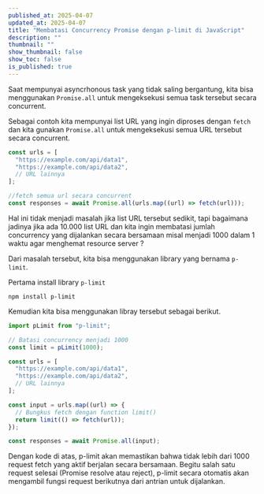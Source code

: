 ```yaml
---
published_at: 2025-04-07
updated_at: 2025-04-07
title: "Membatasi Concurrency Promise dengan p-limit di JavaScript"
description: ""
thumbnail: ""
show_thumbnail: false
show_toc: false
is_published: true
---
```


Saat mempunyai asyncrhonous task yang tidak saling bergantung, kita bisa menggunakan `Promise.all` untuk mengeksekusi semua task tersebut secara concurrent.

Sebagai contoh kita mempunyai list URL yang ingin diproses dengan `fetch` dan kita gunakan `Promise.all` untuk mengeksekusi semua URL tersebut secara concurrent.

```typescript
const urls = [
  "https://example.com/api/data1",
  "https://example.com/api/data2",
  // URL lainnya
];

//fetch semua url secara concurrent
const responses = await Promise.all(urls.map((url) => fetch(url)));
```

Hal ini tidak menjadi masalah jika list URL tersebut sedikit, tapi bagaimana jadinya jika ada 10.000 list URL dan kita ingin membatasi jumlah concurrency yang dijalankan secara bersamaan misal menjadi 1000 dalam 1 waktu agar menghemat resource server ?

Dari masalah tersebut, kita bisa menggunakan library yang bernama `p-limit`.

Pertama install library `p-limit`

```console
npm install p-limit
```

Kemudian kita bisa menggunakan libray tersebut sebagai berikut.

```typescript
import pLimit from "p-limit";

// Batasi concurrency menjadi 1000
const limit = pLimit(1000);

const urls = [
  "https://example.com/api/data1",
  "https://example.com/api/data2",
  // URL lainnya
];

const input = urls.map((url) => {
  // Bungkus fetch dengan function limit()
  return limit(() => fetch(url));
});

const responses = await Promise.all(input);
```

Dengan kode di atas, p-limit akan memastikan bahwa tidak lebih dari 1000 request fetch yang aktif berjalan secara bersamaan. Begitu salah satu request selesai (Promise resolve atau reject), p-limit secara otomatis akan mengambil fungsi request berikutnya dari antrian untuk dijalankan.